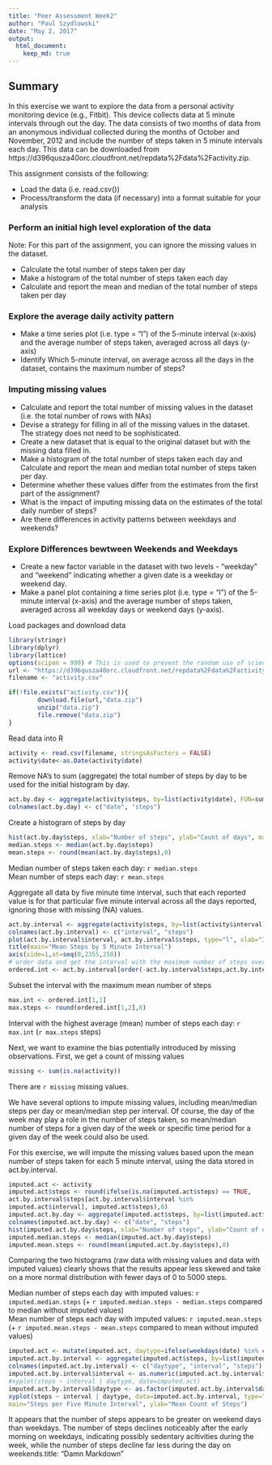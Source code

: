 ---
title: "Peer Assessment Week2"
author: "Paul Szydlowski"
date: "May 2, 2017"
output:
  html_document:
    keep_md: true
---
        
## Summary
In this exercise we want to explore the data from a personal activity monitoring device (e.g., Fitbit). This device collects data at 5 minute intervals through out the day. The data consists of two months of data from an anonymous individual collected during the months of October and November, 2012 and include the number of steps taken in 5 minute intervals each day. This data can be downloaded from https://d396qusza40orc.cloudfront.net/repdata%2Fdata%2Factivity.zip.

This assignment consists of the following:
        
* Load the data (i.e. read.csv())
* Process/transform the data (if necessary) into a format suitable for your analysis

### Perform an initial high level exploration of the data
Note: For this part of the assignment, you can ignore the missing values in the dataset.

* Calculate the total number of steps taken per day
* Make a histogram of the total number of steps taken each day
* Calculate and report the mean and median of the total number of steps taken per day

### Explore the average daily activity pattern

* Make a time series plot (i.e. type = "l") of the 5-minute interval (x-axis) and the average number of steps taken, averaged across all days (y-axis)
* Identify Which 5-minute interval, on average across all the days in the dataset, contains the maximum number of steps?

### Imputing missing values

* Calculate and report the total number of missing values in the dataset (i.e. the total number of rows with NAs)
* Devise a strategy for filling in all of the missing values in the dataset. The strategy does not need to be sophisticated. 
* Create a new dataset that is equal to the original dataset but with the missing data filled in.
* Make a histogram of the total number of steps taken each day and Calculate and report the mean and median total number of steps taken per day. 
* Determine whether these values differ from the estimates from the first part of the assignment? 
* What is the impact of imputing missing data on the estimates of the total daily number of steps?
* Are there differences in activity patterns between weekdays and weekends?

### Explore Differences bewtween Weekends and Weekdays

* Create a new factor variable in the dataset with two levels - "weekday" and "weekend" indicating whether a given date is a weekday or weekend day.
* Make a panel plot containing a time series plot (i.e. type = "l") of the 5-minute interval (x-axis) and the average number of steps taken, averaged across all weekday days or weekend days (y-axis). 



Load packages and download data
```{r}
library(stringr)
library(dplyr)
library(lattice)
options(scipen = 999) # This is used to prevent the random use of scientific notation that was taking place in output below.
url <- "https://d396qusza40orc.cloudfront.net/repdata%2Fdata%2Factivity.zip"
filename <- "activity.csv"

if(!file.exists("activity.csv")){
        download.file(url,"data.zip")
        unzip("data.zip")
        file.remove("data.zip")
}
```
Read data into R
```{r}
activity <- read.csv(filename, stringsAsFactors = FALSE)
activity$date<-as.Date(activity$date)
```
Remove NA's to sum (aggregate) the total number of steps by day to be used for the initial histogram by day.
```{r}
act.by.day <- aggregate(activity$steps, by=list(activity$date), FUN=sum, na.rm=TRUE)
colnames(act.by.day) <- c("date", "steps")
```
Create a histogram of steps by day
```{r}
hist(act.by.day$steps, xlab="Number of steps", ylab="Count of days", main="Steps Histogram (missing values ignored)")
median.steps <- median(act.by.day$steps)
mean.steps <- round(mean(act.by.day$steps),0)
```
Median number of steps taken each day: `r median.steps `   
Mean number of steps each day: `r mean.steps `

Aggregate all data by five minute time interval, such that each reported value is for that particular five minute interval across all the days reported, ignoring those with missing (NA) values.
```{r}
act.by.interval <- aggregate(activity$steps, by=list(activity$interval), FUN=mean, na.rm=TRUE)
colnames(act.by.interval) <- c("interval", "steps")
plot(act.by.interval$interval, act.by.interval$steps, type="l", xlab="Interval", ylab="Mean # of steps")
title(main="Mean Steps by 5 Minute Interval")
axis(side=1,at=seq(0,2355,250))
# order data and get the interval with the maximum number of steps over all days
ordered.int <- act.by.interval[order(-act.by.interval$steps,act.by.interval$interval),]
```
Subset the interval with the maximum mean number of steps
```{r}
max.int <- ordered.int[1,1]
max.steps <- round(ordered.int[1,2],0)
```
Interval with the highest average (mean) number of steps each day: `r max.int` (`r max.steps` steps)

Next, we want to examine the bias potentially introduced by missing observations. First, we get a count of missing values
```{r}
missing <- sum(is.na(activity))
```
There are `r missing` missing values.

We have several options to impute missing values, including mean/median steps per day or mean/median step per interval. Of course, the day of the week may play a role in the number of steps taken, so mean/median number of steps for a given day of the week or specific time period for a given day of the week could also be used.

For this exercise, we will impute the missing values based upon the mean number of steps taken for each 5 minute interval, using the data stored in act.by.interval. 

```{r}
imputed.act <- activity
imputed.act$steps <- round(ifelse(is.na(imputed.act$steps) == TRUE, 
act.by.interval$steps[act.by.interval$interval %in% 
imputed.act$interval], imputed.act$steps),0)
imputed.act.by.day <- aggregate(imputed.act$steps, by=list(imputed.act$date), FUN=sum, na.rm=TRUE)
colnames(imputed.act.by.day) <- c("date", "steps")
hist(imputed.act.by.day$steps, xlab="Number of steps", ylab="Count of days", main="Steps Histogram (missing values imputed)")
imputed.median.steps <- median(imputed.act.by.day$steps)
imputed.mean.steps <- round(mean(imputed.act.by.day$steps),0)
```
Comparing the two histograms (raw data with missing values and data with imputed values) clearly shows that the results appear less skewed and take on a more normal distribution with fewer days of 0 to 5000 steps.

Median number of steps each day with imputed values: `r imputed.median.steps ` (+ `r imputed.median.steps - median.steps ` compared to median without imputed values)   
Mean number of steps each day with imputed values: `r imputed.mean.steps ` (+ `r imputed.mean.steps - mean.steps ` compared to mean without imputed values)   


```{r}
imputed.act <- mutate(imputed.act, daytype=ifelse(weekdays(date) %in% c("Saturday", "Sunday"),"weekend", "weekday"))
imputed.act.by.interval <- aggregate(imputed.act$steps, by=list(imputed.act$daytype,  imputed.act$interval), FUN=mean, na.rm=TRUE)
colnames(imputed.act.by.interval) <- c("daytype", "interval", "steps")
imputed.act.by.interval$interval <- as.numeric(imputed.act.by.interval$interval)
#xyplot(steps ~ interval | daytype, date=imputed.act)
imputed.act.by.interval$daytype <- as.factor(imputed.act.by.interval$daytype)
xyplot(steps ~ interval | daytype, data=imputed.act.by.interval, type="l", layout=c(1,2),
main="Steps per Five Minute Interval", ylab="Mean Count of Steps")
```

It appears that the number of steps appears to be greater on weekend days than weekdays. The number of steps declines noticeably after the early morning on weekdays, indicating possibly sedentary acitivities during the week, while the number of steps decline far less during the day on weekends.title: "Damn Markdown"
